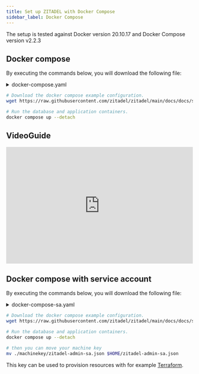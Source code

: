 ```yaml
---
title: Set up ZITADEL with Docker Compose
sidebar_label: Docker Compose
---
```




The setup is tested against Docker version 20.10.17 and Docker Compose version v2.2.3

## Docker compose

By executing the commands below, you will download the following file:

<details><summary>docker-compose.yaml</summary>
    <CodeBlock language="yaml">{DockerComposeSource}</CodeBlock>
</details>

```bash
# Download the docker compose example configuration.
wget https://raw.githubusercontent.com/zitadel/zitadel/main/docs/docs/self-hosting/deploy/docker-compose.yaml

# Run the database and application containers.
docker compose up --detach
```

<DefaultUser components={props.components} />

<NoteInstanceNotFound/>

## VideoGuide
<iframe width="100%" height="315" src="https://www.youtube.com/embed/-02FaoN9Fko" title="YouTube video player" frameborder="0" allow="accelerometer; autoplay; clipboard-write; encrypted-media; gyroscope; picture-in-picture" allowfullscreen></iframe>

## Docker compose with service account

By executing the commands below, you will download the following file:

<details><summary>docker-compose-sa.yaml</summary>
    <CodeBlock language="yaml">{DockerComposeSaSource}</CodeBlock>
</details>

```bash
# Download the docker compose example configuration.
wget https://raw.githubusercontent.com/zitadel/zitadel/main/docs/docs/self-hosting/deploy/docker-compose-sa.yaml -O docker-compose.yaml

# Run the database and application containers.
docker compose up --detach

# then you can move your machine key
mv ./machinekey/zitadel-admin-sa.json $HOME/zitadel-admin-sa.json
```

This key can be used to provision resources with for example [Terraform](/docs/guides/manage/terraform-provider).

<Next components={props.components} />
<Disclaimer components={props.components} />
